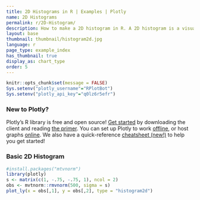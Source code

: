 ```yaml
---
title: 2D Histograms in R | Examples | Plotly
name: 2D Histograms
permalink: r/2D-Histogram/
description: How to make a 2D histogram in R. A 2D histogram is a visualization of a bivariate distribution.
layout: base
thumbnail: thumbnail/histogram2d.jpg
language: r
page_type: example_index
has_thumbnail: true
display_as: chart_type
order: 5
---
```


```r
knitr::opts_chunk$set(message = FALSE)
Sys.setenv("plotly_username"="RPlotBot")
Sys.setenv("plotly_api_key"="q0lz6r5efr")
```

### New to Plotly?
Plotly's R library is free and open source! [Get started](https://plot.ly/r/getting-started/) by downloading the client and reading [the primer](https://plot.ly/r/getting-started/).
You can set up Plotly to work [offline](https://plot.ly/r/getting-started/#installation), or host graphs [online](https://plot.ly/r/getting-started/#hosting-graphs-in-your-online-plotly-account).
We also have a quick-reference [cheatsheet (new!)](https://images.plot.ly/plotly-documentation/images/r_cheat_sheet.pdf) to help you get started!


### Basic 2D Histogram

```r
#install.packages("mtvnorm")
library(plotly)
s <- matrix(c(1, -.75, -.75, 1), ncol = 2)
obs <- mvtnorm::rmvnorm(500, sigma = s)
plot_ly(x = obs[,1], y = obs[,2], type = "histogram2d")
```

